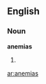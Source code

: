 ==English==

===Noun===
'''anemias'''

# {{plural of|[[anemia]]}}

{{anagrams:en/aaeimns}}
[[ar:anemias]]
